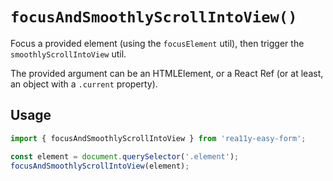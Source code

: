 
<Meta title="Utils and Hooks/focusAndSmoothlyScrollIntoView" />

# `focusAndSmoothlyScrollIntoView()`

Focus a provided element (using the `focusElement` util), then trigger the `smoothlyScrollIntoView` util.

The provided argument can be an HTMLElement, or a React Ref (or at least, an object with a `.current` property).

## Usage

```js
import { focusAndSmoothlyScrollIntoView } from 'rea11y-easy-form';

const element = document.querySelector('.element');
focusAndSmoothlyScrollIntoView(element);
```
